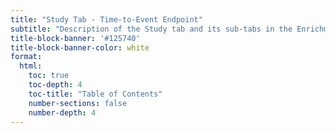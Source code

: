 ```yaml
---
title: "Study Tab - Time-to-Event Endpoint"
subtitle: "Description of the Study tab and its sub-tabs in the Enrichment TTE Engine."
title-block-banner: '#125740'
title-block-banner-color: white
format:
  html:
    toc: true
    toc-depth: 4
    toc-title: "Table of Contents"
    number-sections: false
    number-depth: 4
---
```


